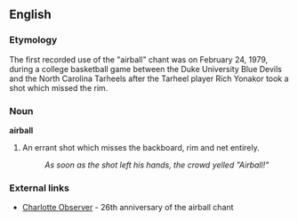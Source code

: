 ==English==
===Etymology===
The first recorded use of the "airball" chant was on February 24, 1979, during a college basketball game between the Duke University Blue Devils and the North Carolina Tarheels after the Tarheel player Rich Yonakor took a shot which missed the rim.

===Noun===
'''airball'''

# {{basketball}} An errant shot which misses the backboard, rim and net entirely.
#: ''As soon as the shot left his hands, the crowd yelled "Airball!"''

===External links===
*[http://www.charlotte.com/mld/charlotte/sports/columnists/ron_green_sr/10952885.htm?1c Charlotte Observer] - 26th anniversary of the airball chant